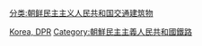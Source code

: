 {{Catnav|頁面分類|各種主題的頁面分類|按國家分類|各國建築|各國鐵路車站}}
{{Catnav|頁面分類|各種主題的頁面分類|按國家分類|各國交通|各國鐵路車站}}
{{Catnav|頁面分類|人类社会|交通|各國交通|各國鐵路車站}}
{{Commons category|Train stations in North Korea}}

[[Category:各國鐵路車站|Korea, DPR]]
[[Category:朝鮮民主主義人民共和國鐵路|Category:朝鮮民主主義人民共和國鐵路]]
[[分类:朝鲜民主主义人民共和国交通建筑物|分类:朝鲜民主主义人民共和国交通建筑物]]